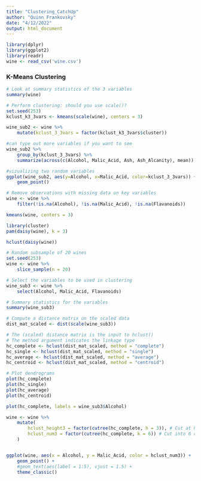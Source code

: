 ```yaml
---
title: "Clustering_CatchUp"
author: "Quinn Frankovsky"
date: "4/12/2022"
output: html_document
---
```

```r
library(dplyr)
library(ggplot2)
library(readr)
wine <- read_csv('wine.csv')

```

### K-Means Clustering


```r
# Look at summary statistics of the 3 variables
summary(wine)

# Perform clustering: should you use scale()?
set.seed(253)
kclust_k3_3vars <- kmeans(scale(wine), centers = 3)

wine_sub2 <- wine %>%
    mutate(kclust_3_3vars = factor(kclust_k3_3vars$cluster))

#can type out more variables if you want to see
wine_sub2 %>%
    group_by(kclust_3_3vars) %>%
    summarize(across(c(Alcohol, Malic_Acid, Ash, Ash_Alcanity), mean))
```
```r
#vizualizing two random variables
ggplot(wine_sub2, aes(y=Alcohol, x=Malic_Acid, color=kclust_3_3vars)) +
    geom_point()
```

```r
# Remove observations with missing data on key variables
wine <- wine %>%
    filter(!is.na(Alcohol), !is.na(Malic_Acid), !is.na(Flavanoids))

kmeans(wine, centers = 3)

library(cluster)
pam(daisy(wine), k = 3)

hclust(daisy(wine))
```

```r
# Random subsample of 20 wines
set.seed(253)
wine <- wine %>%
    slice_sample(n = 20)

# Select the variables to be used in clustering
wine_sub3 <- wine %>%
    select(Alcohol, Malic_Acid, Flavanoids)

# Summary statistics for the variables
summary(wine_sub3)

# Compute a distance matrix on the scaled data
dist_mat_scaled <- dist(scale(wine_sub3))

# The (scaled) distance matrix is the input to hclust()
# The method argument indicates the linkage type
hc_complete <- hclust(dist_mat_scaled, method = "complete")
hc_single <- hclust(dist_mat_scaled, method = "single")
hc_average <- hclust(dist_mat_scaled, method = "average")
hc_centroid <- hclust(dist_mat_scaled, method = "centroid")

# Plot dendrograms
plot(hc_complete)
plot(hc_single)
plot(hc_average)
plot(hc_centroid)
```

```r
plot(hc_complete, labels = wine_sub3$Alcohol)
```

```r
wine <- wine %>%
    mutate(
        hclust_height3 = factor(cutree(hc_complete, h = 3)), # Cut at height (h) 3
        hclust_num3 = factor(cutree(hc_complete, k = 6)) # Cut into 6 clusters (k)
    )


ggplot(wine, aes(x = Alcohol, y = Malic_Acid, color = hclust_num3)) +
    geom_point() + 
    #geom_text(aes(label = 1:5), vjust = 1.5) + 
    theme_classic()
```
